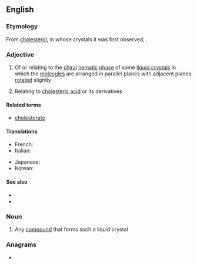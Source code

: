 ==English==

===Etymology===
From [[cholesterol]], in whose crystals it was first observed, {{suffix|en||ic}}.

===Adjective===
{{en-adj}}

# {{lb|en|physics}} Of or relating to the [[chiral]] [[nematic]] [[phase]] of some [[liquid crystal]]s in which the [[molecule]]s are arranged in parallel planes with adjacent planes [[rotated]] slightly
# {{lb|en|organic chemistry}} Relating to [[cholesteric acid]] or its derivatives

====Related terms====
* [[cholesterate]]

====Translations====
{{trans-top|relating to chiral nematic phase of crystals}}
* French: {{t+|fr|cholestérique}}
* Italian: {{t|it|colesterico}}
{{trans-mid}}
* Japanese: {{t|ja|コレステリック|tr=koresuterikku}}
* Korean: {{t|ko|콜레스테릭}}
{{trans-bottom}}

====See also====
* {{l|en|nematic}}
* {{l|en|smectic}}

===Noun===
{{en-noun}}

# Any [[compound]] that forms such a liquid crystal

===Anagrams===
* {{anagrams|en|a=cceehilorst|choleretics}}